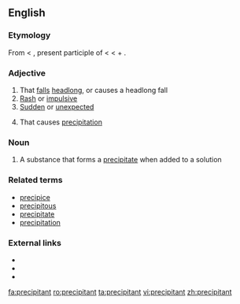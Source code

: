 ==English==

===Etymology===
From {{etyl|fro}} {{term|lang=fro|precipitant}} < {{etyl|la}} {{term|lang=la|praecipitans}}, present participle of {{term|lang=la|praecipitare||to cast down headlong}} < {{term|lang=la|praeceps||head foremost, headlong}} < {{term|lang=la|prae||before}} + {{term|lang=la|caput||head}}.

===Adjective===
{{en-adj}}

# That [[fall]]s [[headlong]], or causes a headlong fall
# [[rash|Rash]] or [[impulsive]]
# [[sudden|Sudden]] or [[unexpected]]
#{{chemistry}} That causes [[precipitation]]

===Noun===
{{en-noun}}

# A substance that forms a [[precipitate]] when added to a solution

===Related terms===
* [[precipice]]
* [[precipitous]]
* [[precipitate]]
* [[precipitation]]

===External links===
* {{R:Webster 1913}}
* {{R:Century 1911}}
* {{R:OneLook}}

[[fa:precipitant]]
[[ro:precipitant]]
[[ta:precipitant]]
[[vi:precipitant]]
[[zh:precipitant]]
